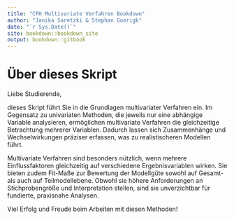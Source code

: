 ```yaml
---
title: "CFH Multivariate Verfahren Bookdown"
author: "Janika Saretzki & Stephan Goerigk"
date: "`r Sys.Date()`"
site: bookdown::bookdown_site
output: bookdown::gitbook
---
```


# Über dieses Skript {-}

Liebe Studierende,  

dieses Skript führt Sie in die Grundlagen multivariater Verfahren ein. Im Gegensatz zu univariaten Methoden, die jeweils nur eine abhängige Variable analysieren, ermöglichen multivariate Verfahren die gleichzeitige Betrachtung mehrerer Variablen. Dadurch lassen sich Zusammenhänge und Wechselwirkungen präziser erfassen, was zu realistischeren Modellen führt.  

Multivariate Verfahren sind besonders nützlich, wenn mehrere Einflussfaktoren gleichzeitig auf verschiedene Ergebnisvariablen wirken. Sie bieten zudem Fit-Maße zur Bewertung der Modellgüte sowohl auf Gesamt- als auch auf Teilmodellebene. Obwohl sie höhere Anforderungen an Stichprobengröße und Interpretation stellen, sind sie unverzichtbar für fundierte, praxisnahe Analysen.  

Viel Erfolg und Freude beim Arbeiten mit diesen Methoden!  
